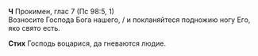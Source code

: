 **Ч** Прокимен, глас 7 (Пс 98:5, 1)  
Возносите Господа Бога нашего, / и покланяйтеся подножию ногу Его, яко свято есть.

**Стих** Господь воцарися, да гневаются людие.
